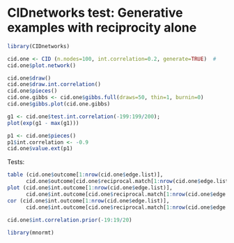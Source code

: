 CIDnetworks test: Generative examples with reciprocity alone
========================================================

```r

library(CIDnetworks)

cid.one <- CID (n.nodes=100, int.correlation=0.2, generate=TRUE)  #
cid.one$plot.network()

cid.one$draw()
cid.one$draw.int.correlation()
cid.one$pieces()
cid.one.gibbs <- cid.one$gibbs.full(draws=50, thin=1, burnin=0)
cid.one$gibbs.plot(cid.one.gibbs)

g1 <- cid.one$test.int.correlation(-199:199/200);
plot(exp(g1 - max(g1)))

p1 <- cid.one$pieces()
p1$int.correlation <- -0.9
cid.one$value.ext(p1)


```



Tests:

```r
table (cid.one$outcome[1:nrow(cid.one$edge.list)],
      cid.one$outcome[cid.one$reciprocal.match[1:nrow(cid.one$edge.list)]])
plot (cid.one$int.outcome[1:nrow(cid.one$edge.list)],
      cid.one$int.outcome[cid.one$reciprocal.match[1:nrow(cid.one$edge.list)]])
cor (cid.one$int.outcome[1:nrow(cid.one$edge.list)],
      cid.one$int.outcome[cid.one$reciprocal.match[1:nrow(cid.one$edge.list)]])
  
cid.one$int.correlation.prior(-19:19/20)

```


```r
library(mnormt)



```



